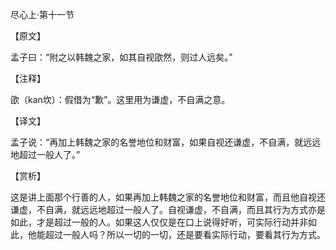 

尽心上·第十一节

【原文】

孟子曰：“附之以韩魏之家，如其自视欿然，则过人远矣。”

【注释】

欿（kan坎）：假借为“歉”。这里用为谦虚，不自满之意。

【译文】

孟子说：“再加上韩魏之家的名誉地位和财富，如果自视还谦虚，不自满，就远远地超过一般人了。”

【赏析】

这是讲上面那个行善的人，如果再加上韩魏之家的名誉地位和财富，而且他自视还谦虚，不自满，就远远地超过一般人了。自视谦虚，不自满，而且其行为方式亦是如此，才是超过一般的人。如果这人仅仅是在口上说得好听，可实际行动并非如此，他能超过一般人吗？所以一切的一切，还是要看实际行动，要看其行为方式。

